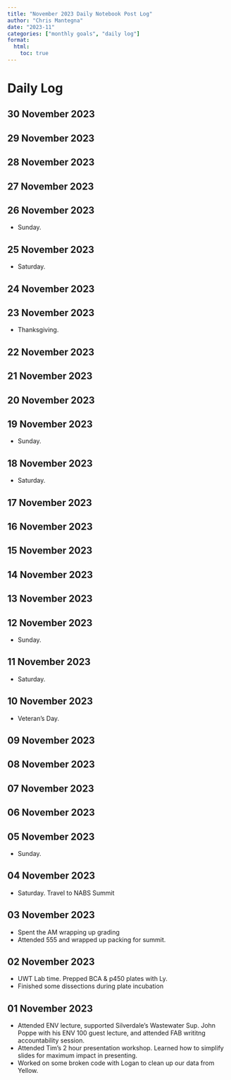 ```yaml
---
title: "November 2023 Daily Notebook Post Log"
author: "Chris Mantegna"
date: "2023-11"
categories: ["monthly goals", "daily log"]
format:
  html:
    toc: true
---
```


# Daily Log

## 30 November 2023

## 29 November 2023

## 28 November 2023

## 27 November 2023

## 26 November 2023

-   Sunday.

## 25 November 2023

-   Saturday.

## 24 November 2023

## 23 November 2023

-   Thanksgiving.

## 22 November 2023

## 21 November 2023

## 20 November 2023

## 19 November 2023

-   Sunday.

## 18 November 2023

-   Saturday.

## 17 November 2023

## 16 November 2023

## 15 November 2023

## 14 November 2023

## 13 November 2023

## 12 November 2023

-   Sunday.

## 11 November 2023

-   Saturday.

## 10 November 2023

-   Veteran's Day.

## 09 November 2023

## 08 November 2023

## 07 November 2023

## 06 November 2023

## 05 November 2023

-   Sunday.

## 04 November 2023

-   Saturday. Travel to NABS Summit

## 03 November 2023

- Spent the AM wrapping up grading 
- Attended 555 and wrapped up packing for summit.

## 02 November 2023

- UWT Lab time. Prepped BCA & p450 plates with Ly.
- Finished some dissections during plate incubation

## 01 November 2023

- Attended ENV lecture, supported Silverdale's Wastewater Sup. John Poppe with his ENV 100 guest lecture, and attended FAB writitng accountability session.
- Attended Tim's 2 hour presentation workshop. Learned how to simplify slides for maximum impact in presenting. 
- Worked on some broken code with Logan to clean up our data from Yellow.
